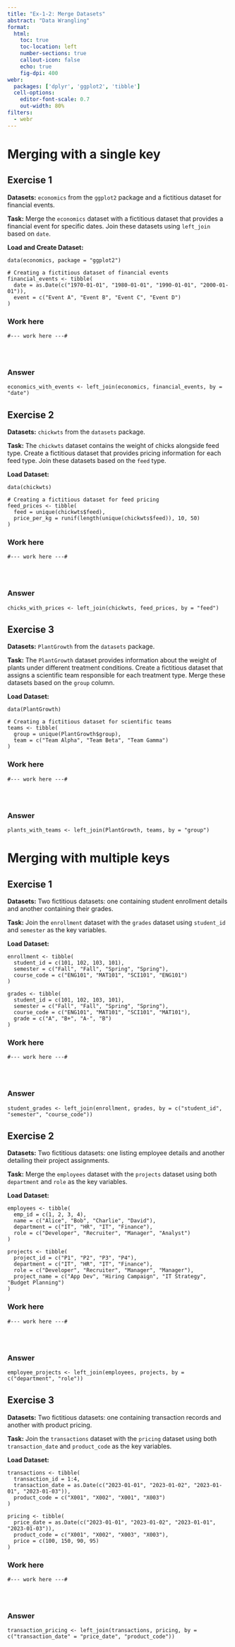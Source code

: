 ```yaml
---
title: "Ex-1-2: Merge Datasets"
abstract: "Data Wrangling"
format:
  html:
    toc: true
    toc-location: left
    number-sections: true
    callout-icon: false
    echo: true
    fig-dpi: 400
webr:
  packages: ['dplyr', 'ggplot2', 'tibble']
  cell-options:
    editor-font-scale: 0.7
    out-width: 80%
filters:
  - webr
---
```



# Merging with a single key

## Exercise 1

**Datasets:** `economics` from the `ggplot2` package and a fictitious dataset for financial events.

**Task:** Merge the `economics` dataset with a fictitious dataset that provides a financial event for specific dates. Join these datasets using `left_join` based on `date`.

**Load and Create Dataset:**
```webr-r
data(economics, package = "ggplot2")

# Creating a fictitious dataset of financial events
financial_events <- tibble(
  date = as.Date(c("1970-01-01", "1980-01-01", "1990-01-01", "2000-01-01")),
  event = c("Event A", "Event B", "Event C", "Event D")
)
```

::: {.panel-tabset}

### Work here

```webr-r
#--- work here ---#




```

### Answer

```webr-r
economics_with_events <- left_join(economics, financial_events, by = "date")
```
:::
<!--end of panel-->


## Exercise 2

**Datasets:** `chickwts` from the `datasets` package.

**Task:** The `chickwts` dataset contains the weight of chicks alongside feed type. Create a fictitious dataset that provides pricing information for each feed type. Join these datasets based on the `feed` type.

**Load Dataset:**
```webr-r
data(chickwts)

# Creating a fictitious dataset for feed pricing
feed_prices <- tibble(
  feed = unique(chickwts$feed),
  price_per_kg = runif(length(unique(chickwts$feed)), 10, 50)
)
```

::: {.panel-tabset}

### Work here
```webr-r
#--- work here ---#




```

### Answer
```webr-r
chicks_with_prices <- left_join(chickwts, feed_prices, by = "feed")
```

:::


## Exercise 3

**Datasets:** `PlantGrowth` from the `datasets` package.

**Task:** The `PlantGrowth` dataset provides information about the weight of plants under different treatment conditions. Create a fictitious dataset that assigns a scientific team responsible for each treatment type. Merge these datasets based on the `group` column.

**Load Dataset:**
```webr-r
data(PlantGrowth)

# Creating a fictitious dataset for scientific teams
teams <- tibble(
  group = unique(PlantGrowth$group),
  team = c("Team Alpha", "Team Beta", "Team Gamma")
)
```

::: {.panel-tabset}

### Work here

```webr-r
#--- work here ---#




```

### Answer

```webr-r
plants_with_teams <- left_join(PlantGrowth, teams, by = "group")
```
:::
<!--end of panel-->



# Merging with multiple keys

## Exercise 1

**Datasets:** Two fictitious datasets: one containing student enrollment details and another containing their grades.

**Task:** Join the `enrollment` dataset with the `grades` dataset using `student_id` and `semester` as the key variables.

**Load Dataset:**
```webr-r
enrollment <- tibble(
  student_id = c(101, 102, 103, 101),
  semester = c("Fall", "Fall", "Spring", "Spring"),
  course_code = c("ENG101", "MAT101", "SCI101", "ENG101")
)

grades <- tibble(
  student_id = c(101, 102, 103, 101),
  semester = c("Fall", "Fall", "Spring", "Spring"),
  course_code = c("ENG101", "MAT101", "SCI101", "MAT101"),
  grade = c("A", "B+", "A-", "B")
)
```


::: {.panel-tabset}

### Work here

```webr-r
#--- work here ---#




```

### Answer

```webr-r
student_grades <- left_join(enrollment, grades, by = c("student_id", "semester", "course_code"))
```
:::
<!--end of panel-->


## Exercise 2

**Datasets:** Two fictitious datasets: one listing employee details and another detailing their project assignments.

**Task:** Merge the `employees` dataset with the `projects` dataset using both `department` and `role` as the key variables.

**Load Dataset:**
```webr-r
employees <- tibble(
  emp_id = c(1, 2, 3, 4),
  name = c("Alice", "Bob", "Charlie", "David"),
  department = c("IT", "HR", "IT", "Finance"),
  role = c("Developer", "Recruiter", "Manager", "Analyst")
)

projects <- tibble(
  project_id = c("P1", "P2", "P3", "P4"),
  department = c("IT", "HR", "IT", "Finance"),
  role = c("Developer", "Recruiter", "Manager", "Manager"),
  project_name = c("App Dev", "Hiring Campaign", "IT Strategy", "Budget Planning")
)
```


::: {.panel-tabset}

### Work here

```webr-r
#--- work here ---#




```

### Answer

```webr-r
employee_projects <- left_join(employees, projects, by = c("department", "role"))
```
:::
<!--end of panel-->


## Exercise 3

**Datasets:** Two fictitious datasets: one containing transaction records and another with product pricing.

**Task:** Join the `transactions` dataset with the `pricing` dataset using both `transaction_date` and `product_code` as the key variables.

**Load Dataset:**
```webr-r
transactions <- tibble(
  transaction_id = 1:4,
  transaction_date = as.Date(c("2023-01-01", "2023-01-02", "2023-01-01", "2023-01-03")),
  product_code = c("X001", "X002", "X001", "X003")
)

pricing <- tibble(
  price_date = as.Date(c("2023-01-01", "2023-01-02", "2023-01-01", "2023-01-03")),
  product_code = c("X001", "X002", "X003", "X003"),
  price = c(100, 150, 90, 95)
)
```

::: {.panel-tabset}

### Work here

```webr-r
#--- work here ---#




```

### Answer

```webr-r
transaction_pricing <- left_join(transactions, pricing, by = c("transaction_date" = "price_date", "product_code"))
```
:::
<!--end of panel-->

